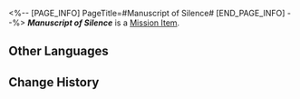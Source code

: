 <%-- [PAGE_INFO]
PageTitle=#Manuscript of Silence#
[END_PAGE_INFO] --%>
{{Item Infobox
|title       = ''Manuscript of Silence''
|id          = 140318
|image       = Item ''Manuscript of Silence''.png
|type        = Mission Item
|invCategory = Missions
|rarity      = 3
|effect      = 
|description = A book readable only by the blind. It is said that reading this text will grant one a special kind of awareness and alter their perception of the world.
}}
{{Description|''"It's not like a sound echoing within your mind, but the actual presence of someone by your side."''}}
'''''Manuscript of Silence''''' is a [[Mission Item]].

==Other Languages==
{{Other Languages
|en   = ''Manuscript of Silence''
|zhs  = 《无言之卷》
|zht  = 《無言之卷》
|ja   = 『無言の巻』
|ko   = ≪무언의 책≫
|es   = «Manuscrito del silencio»
|fr   = ''Manuscrit du silence''
|ru   = «Манускрипт молчания»
|th   = "คัมภีร์สู่ความเงียบ"
|vi   = Sách Không Lời
|de   = „Manuskript der Stille“
|id   = "Gulungan Kesunyian"
|pt   = "Manuscrito do Silêncio"
}}

==Change History==
{{Change History|1.3}}